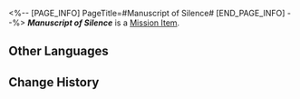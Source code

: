 <%-- [PAGE_INFO]
PageTitle=#Manuscript of Silence#
[END_PAGE_INFO] --%>
{{Item Infobox
|title       = ''Manuscript of Silence''
|id          = 140318
|image       = Item ''Manuscript of Silence''.png
|type        = Mission Item
|invCategory = Missions
|rarity      = 3
|effect      = 
|description = A book readable only by the blind. It is said that reading this text will grant one a special kind of awareness and alter their perception of the world.
}}
{{Description|''"It's not like a sound echoing within your mind, but the actual presence of someone by your side."''}}
'''''Manuscript of Silence''''' is a [[Mission Item]].

==Other Languages==
{{Other Languages
|en   = ''Manuscript of Silence''
|zhs  = 《无言之卷》
|zht  = 《無言之卷》
|ja   = 『無言の巻』
|ko   = ≪무언의 책≫
|es   = «Manuscrito del silencio»
|fr   = ''Manuscrit du silence''
|ru   = «Манускрипт молчания»
|th   = "คัมภีร์สู่ความเงียบ"
|vi   = Sách Không Lời
|de   = „Manuskript der Stille“
|id   = "Gulungan Kesunyian"
|pt   = "Manuscrito do Silêncio"
}}

==Change History==
{{Change History|1.3}}